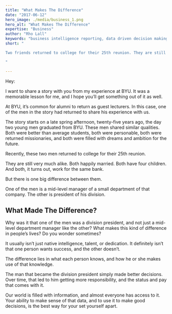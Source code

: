```yaml
---
title: "What Makes The Difference"
date: "2017-06-12"
hero_image: ./media/business_1.png
hero_alt: "What Makes The Difference"
expertise: "Business"
author: "Rho Lall"
keywords: "business intelligence reporting, data driven decision making, data driven marketing, data driven decisions, using data to make decisions"
short: "

Two friends returned to college for their 25th reunion. They are still very much alike, but there is one big difference between them.

"

---
```


Hey:

I want to share a story with you from my experience at BYU. It was a memorable lesson for me, and I hope you’ll get something out of it as well.

At BYU, it’s common for alumni to return as guest lecturers. In this case, one of the men in the story had returned to share his experience with us.

The story starts on a late spring afternoon, twenty-five years ago, the day two young men graduated from BYU. These men shared similar qualities. Both were better than average students, both were personable, both were returned missionaries, and both were filled with dreams and ambition for the future.

Recently, these two men returned to college for their 25th reunion.

They are still very much alike. Both happily married. Both have four children. And both, it turns out, work for the same bank.

But there is one big difference between them.

One of the men is a mid-level manager of a small department of that company. The other is president of his division.

## What Made The Difference?

Why was it that one of the men was a division president, and not just a mid-level department manager like the other? What makes this kind of difference in people’s lives? Do you wonder sometimes?

It usually isn’t just native intelligence, talent, or dedication. It definitely isn’t that one person wants success, and the other doesn’t.

The difference lies in what each person knows, and how he or she makes use of that knowledge.

The man that became the division president simply made better decisions. Over time, that led to him getting more responsibility, and the status and pay that comes with it.

Our world is filled with information, and almost everyone has access to it. Your ability to make sense of that data, and to use it to make good decisions, is the best way for your set yourself apart.